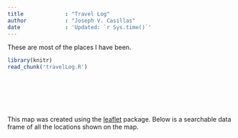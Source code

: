 ```yaml
---
title             : "Travel Log"
author            : "Joseph V. Casillas"
date              : 'Updated: `r Sys.time()`'
---
```


These are most of the places I have been. 

```r
library(knitr)
read_chunk('travelLog.R')
```



```r
```


```r
```



```r
```



```r
```

</br>

This map was created using the [leaflet](http://rstudio.github.io/leaflet/) package. Below is a searchable data frame of all the locations shown on the 
map. 

```r
```

